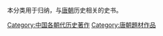本分类用于归纳，与[[唐朝|唐朝]]历史相关的史书。

[[Category:中国各朝代历史著作|Category:中国各朝代历史著作]]
[[Category:唐朝題材作品|Category:唐朝題材作品]]
